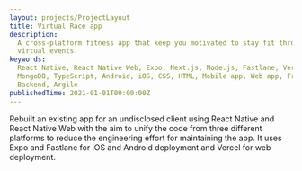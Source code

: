 ```yaml
---
layout: projects/ProjectLayout
title: Virtual Race app
description:
  A cross-platform fitness app that keep you motivated to stay fit through
  virtual events.
keywords:
  React Native, React Native Web, Expo, Next.js, Node.js, Fastlane, Vercel,
  MongoDB, TypeScript, Android, iOS, CSS, HTML, Mobile app, Web app, Frontend,
  Backend, Argile
publishedTime: 2021-01-01T00:00:00Z
---
```


Rebuilt an existing app for an undisclosed client using React Native and React
Native Web with the aim to unify the code from three different platforms to
reduce the engineering effort for maintaining the app. It uses Expo and Fastlane
for iOS and Android deployment and Vercel for web deployment.
